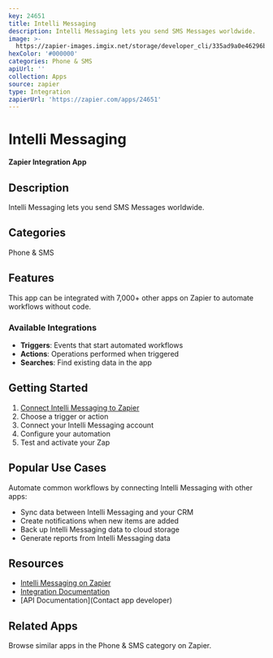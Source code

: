 ```yaml
---
key: 24651
title: Intelli Messaging
description: Intelli Messaging lets you send SMS Messages worldwide.
image: >-
  https://zapier-images.imgix.net/storage/developer_cli/335ad9a0e46296b5dd47d064a64a06f3_2.png?auto=format%2Ccompress&ixlib=python-3.0.0&q=50
hexColor: '#000000'
categories: Phone & SMS
apiUrl: ''
collection: Apps
source: zapier
type: Integration
zapierUrl: 'https://zapier.com/apps/24651'
---
```

# Intelli Messaging

**Zapier Integration App**

## Description

Intelli Messaging lets you send SMS Messages worldwide.

## Categories

Phone & SMS

## Features

This app can be integrated with 7,000+ other apps on Zapier to automate workflows without code.

### Available Integrations

- **Triggers**: Events that start automated workflows
- **Actions**: Operations performed when triggered
- **Searches**: Find existing data in the app

## Getting Started

1. [Connect Intelli Messaging to Zapier](https://zapier.com/apps/24651)
2. Choose a trigger or action
3. Connect your Intelli Messaging account
4. Configure your automation
5. Test and activate your Zap

## Popular Use Cases

Automate common workflows by connecting Intelli Messaging with other apps:

- Sync data between Intelli Messaging and your CRM
- Create notifications when new items are added
- Back up Intelli Messaging data to cloud storage
- Generate reports from Intelli Messaging data

## Resources

- [Intelli Messaging on Zapier](https://zapier.com/apps/24651)
- [Integration Documentation](https://zapier.com/apps/24651/integrations)
- [API Documentation](Contact app developer)

## Related Apps

Browse similar apps in the Phone & SMS category on Zapier.
